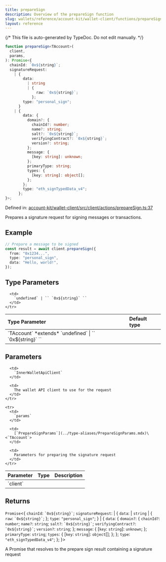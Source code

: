```yaml
---
title: prepareSign
description: Overview of the prepareSign function
slug: wallets/reference/account-kit/wallet-client/functions/prepareSign
layout: reference
---
```


{/* This file is auto-generated by TypeDoc. Do not edit manually. */}

```ts
function prepareSign<TAccount>(
  client,
  params,
): Promise<{
  chainId: `0x${string}`;
  signatureRequest:
    | {
        data:
          | string
          | {
              raw: `0x${string}`;
            };
        type: "personal_sign";
      }
    | {
        data: {
          domain?: {
            chainId?: number;
            name?: string;
            salt?: `0x${string}`;
            verifyingContract?: `0x${string}`;
            version?: string;
          };
          message: {
            [key: string]: unknown;
          };
          primaryType: string;
          types: {
            [key: string]: object[];
          };
        };
        type: "eth_signTypedData_v4";
      };
}>;
```

Defined in: [account-kit/wallet-client/src/client/actions/prepareSign.ts:37](https://github.com/alchemyplatform/aa-sdk/blob/ad165355d980f9a16dd388088895bfc851df8656/account-kit/wallet-client/src/client/actions/prepareSign.ts#L37)

Prepares a signature request for signing messages or transactions.

## Example

```ts
// Prepare a message to be signed
const result = await client.prepareSign({
  from: "0x1234...",
  type: "personal_sign",
  data: "Hello, world!",
});
```

## Type Parameters

<table>
  <thead>
    <tr>
      <th align="left">Type Parameter</th>
      <th align="left">Default type</th>
    </tr>
  </thead>

  <tbody>
    <tr>
      <td>
        `TAccount` *extends* `undefined` | `` `0x${string}` ``
      </td>

      <td>
        `undefined` | `` `0x${string}` ``
      </td>
    </tr>

  </tbody>
</table>

## Parameters

<table>
  <thead>
    <tr>
      <th align="left">Parameter</th>
      <th align="left">Type</th>
      <th align="left">Description</th>
    </tr>
  </thead>

  <tbody>
    <tr>
      <td>
        `client`
      </td>

      <td>
        `InnerWalletApiClient`
      </td>

      <td>
        The wallet API client to use for the request
      </td>
    </tr>

    <tr>
      <td>
        `params`
      </td>

      <td>
        [`PrepareSignParams`](../type-aliases/PrepareSignParams.mdx)\<`TAccount`>
      </td>

      <td>
        Parameters for preparing the signature request
      </td>
    </tr>

  </tbody>
</table>

## Returns

`Promise`\<\{
`chainId`: `` `0x${string}` ``;
`signatureRequest`: | \{
`data`: | `string`
| \{
`raw`: `` `0x${string}` ``;
};
`type`: `"personal_sign"`;
}
| \{
`data`: \{
`domain?`: \{
`chainId?`: `number`;
`name?`: `string`;
`salt?`: `` `0x${string}` ``;
`verifyingContract?`: `` `0x${string}` ``;
`version?`: `string`;
};
`message`: \{
\[`key`: `string`]: `unknown`;
};
`primaryType`: `string`;
`types`: \{
\[`key`: `string`]: `object`\[];
};
};
`type`: `"eth_signTypedData_v4"`;
};
}>

A Promise that resolves to the prepare sign result containing a signature request
